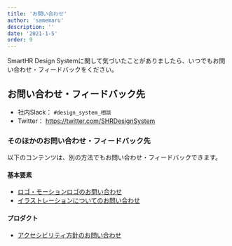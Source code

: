 ```yaml
---
title: 'お問い合わせ'
author: 'samemaru'
description: ''
date: '2021-1-5'
order: 9
---
```


SmartHR Design Systemに関して気づいたことがありましたら、いつでもお問い合わせ・フィードバックをください。

## お問い合わせ・フィードバック先
- 社内Slack： `#design_system_相談`
- Twitter： https://twitter.com/SHRDesignSystem

### そのほかのお問い合わせ・フィードバック先
以下のコンテンツは、別の方法でもお問い合わせ・フィードバックできます。

#### 基本要素
- [ロゴ・モーションロゴのお問い合わせ](/basics/logos/#h2-3)
- [イラストレーションについてのお問い合わせ](/basics/illustration/#h2-0)

#### プロダクト
- [アクセシビリティ方針のお問い合わせ](/accessibility/policy#h2-5)

